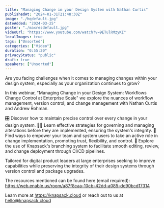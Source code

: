 ```yaml
---
title: "Managing Change in your Design System with Nathan Curtis"
publishedAt: "2024-01-31T21:48:30Z"
image: "./hqdefault.jpg"
dateAdded: "2024-03-25"
poster: "./maxresdefault.jpg"
videoUrl: "https://www.youtube.com/watch?v=9ETulRMzyKI"
localImages: true
tags: ["Unsorted"]
categories: ["Video"]
duration: "0:55:20"
privacyStatus: "public"
draft: true
speakers: ["Unsorted"]
---
```

Are you facing challenges when it comes to managing changes within your design system, especially as your organization continues to grow?

In this webinar, "Managing Change in your Design System: Workflows Change Control at Enterprise Scale" we explore the nuances of workflow management, version control, and change management with Nathan Curtis and Andrew Rohman.

🎛 Discover how to maintain precise control over every change in your design system.
👩‍🔧 Learn effective strategies for governing and managing alterations before they are implemented, ensuring the system's integrity.
💪 Find ways to empower your team and system users to take an active role in change implementation, promoting trust, flexibility, and control.
🌳 Explore the use of Knapsack's branching system to facilitate smooth editing, review, and change deployment through CI/CD pipelines.

Tailored for digital product leaders at large enterprises seeking to improve capabilities while preserving the integrity of their design systems through version control and package upgrades.

The resources mentioned can be found here (email required): https://web.enable.us/room/a87f8caa-10cb-42dd-a085-dc90bcd17314

Learn more at https://knapsack.cloud or reach out to us at hello@knapsack.cloud
